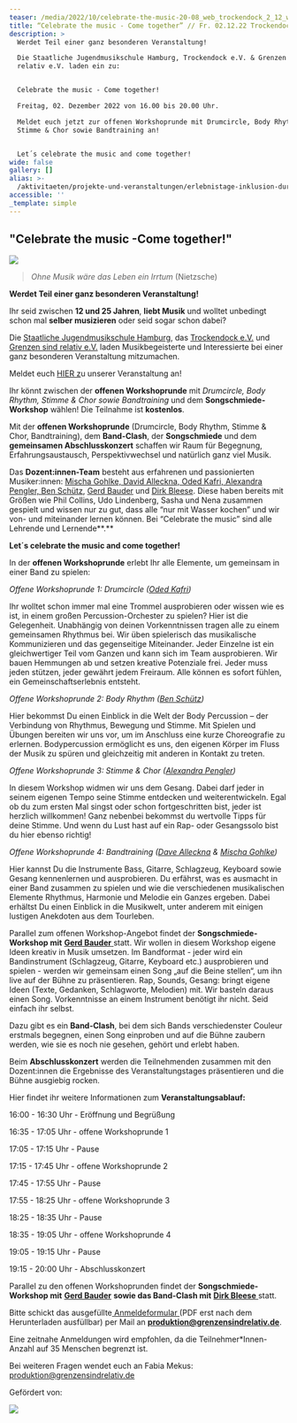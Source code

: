 ```yaml
---
teaser: /media/2022/10/celebrate-the-music-20-08_web_trockendock_2_12_web-final.png
title: “Celebrate the music - Come together” // Fr. 02.12.22 Trockendock e.V.
description: >
  Werdet Teil einer ganz besonderen Veranstaltung!

  Die Staatliche Jugendmusikschule Hamburg, Trockendock e.V. & Grenzen sind
  relativ e.V. laden ein zu:  


  Celebrate the music - Come together!

  Freitag, 02. Dezember 2022 von 16.00 bis 20.00 Uhr. 

  Meldet euch jetzt zur offenen Workshoprunde mit Drumcircle, Body Rhythm,
  Stimme & Chor sowie Bandtraining an! 


  Let´s celebrate the music and come together!
wide: false
gallery: []
alias: >-
  /aktivitaeten/projekte-und-veranstaltungen/erlebnistage-inklusion-durch-musik/celebrate-the-music-come-together-sa.02.12.22-trockendock-e.v
accessible: ''
_template: simple
---
```


## "Celebrate the music -Come together!"

![](/media/2022/10/celebrate-the-music-20-08_web_trockendock_2_12_web-final.png)

> _Ohne Musik wäre das Leben ein Irrtum_ (Nietzsche)

**Werdet Teil einer ganz besonderen Veranstaltung!**

Ihr seid zwischen **12 und 25 Jahren**, **liebt Musik** und wolltet unbedingt schon mal **selber musizieren** oder seid sogar schon dabei?

Die [Staatliche Jugendmusikschule Hamburg](http://www.hamburg.de/jugendmusikschule), das [Trockendock e.V.](http://www.trockendock-hamburg.de/) und [Grenzen sind relativ e.V.](http://www.grenzensindrelativ.de) laden Musikbegeisterte und Interessierte bei einer ganz besonderen Veranstaltung mitzumachen.

Meldet euch [HIER z](https://bit.ly/3tts5E8)u unserer Veranstaltung an!

Ihr könnt zwischen der **offenen Workshoprunde** mit _Drumcircle, Body Rhythm, Stimme & Chor sowie Bandtraining_ und dem **Songschmiede-Workshop** wählen! Die Teilnahme ist **kostenlos**.

Mit der **offenen Workshoprunde** (Drumcircle, Body Rhythm, Stimme & Chor, Bandtraining), dem **Band-Clash**, der **Songschmiede** und dem **gemeinsamen Abschlusskonzert** schaffen wir Raum für Begegnung, Erfahrungsaustausch, Perspektivwechsel und natürlich ganz viel Musik.

Das **Dozent:innen-Team** besteht aus erfahrenen und passionierten Musiker:innen: [Mischa Gohlke, David Alleckna, Oded Kafri, Alexandra Pengler, Ben Schütz](https://www.grenzensindrelativ.de/aktivitaeten/projekte-und-veranstaltungen/celebrate-the-music/dozenten-team-workshops), [Gerd Bauder](https://www.jamliner.net/author/gerbau/) und [Dirk Bleese](https://www.dirkbleese.de/bio/). Diese haben bereits mit Größen wie Phil Collins, Udo Lindenberg, Sasha und Nena zusammen gespielt und wissen nur zu gut, dass alle “nur mit Wasser kochen” und wir von- und miteinander lernen können. Bei “Celebrate the music” sind alle Lehrende und Lernende**.**

**Let´s celebrate the music and come together!**

In der **offenen Workshoprunde** erlebt Ihr alle Elemente, um gemeinsam in einer Band zu spielen:

_Offene Workshoprunde 1: Drumcircle (_[_Oded Kafri_](https://www.grenzensindrelativ.de/aktivitaeten/projekte-und-veranstaltungen/celebrate-the-music/dozenten-team-workshops)_)_

Ihr wolltet schon immer mal eine Trommel ausprobieren oder wissen wie es ist, in einem großen Percussion-Orchester zu spielen? Hier ist die Gelegenheit. Unabhängig von deinen Vorkenntnissen tragen alle zu einem gemeinsamen Rhythmus bei. Wir üben spielerisch das musikalische Kommunizieren und das gegenseitige Miteinander. Jeder Einzelne ist ein gleichwertiger Teil vom Ganzen und kann sich im Team ausprobieren. Wir bauen Hemmungen ab und setzen kreative Potenziale frei. Jeder muss jeden stützen, jeder gewährt jedem Freiraum. Alle können es sofort fühlen, ein Gemeinschaftserlebnis entsteht.

_Offene Workshoprunde 2: Body Rhythm (_[_Ben Schütz_](https://www.grenzensindrelativ.de/aktivitaeten/projekte-und-veranstaltungen/celebrate-the-music/dozenten-team-workshops)_)_

Hier bekommst Du einen Einblick in die Welt der Body Percussion – der Verbindung von Rhythmus, Bewegung und Stimme. Mit Spielen und Übungen bereiten wir uns vor, um im Anschluss eine kurze Choreografie zu erlernen. Bodypercussion ermöglicht es uns, den eigenen Körper im Fluss der Musik zu spüren und gleichzeitig mit anderen in Kontakt zu treten.

_Offene Workshoprunde 3: Stimme & Chor (_[_Alexandra Pengler_](https://www.grenzensindrelativ.de/aktivitaeten/projekte-und-veranstaltungen/celebrate-the-music/dozenten-team-workshops)_)_

In diesem Workshop widmen wir uns dem Gesang. Dabei darf jeder in seinem eigenen Tempo seine Stimme entdecken und weiterentwickeln. Egal ob du zum ersten Mal singst oder schon fortgeschritten bist, jeder ist herzlich willkommen! Ganz nebenbei bekommst du wertvolle Tipps für deine Stimme. Und wenn du Lust hast auf ein Rap- oder Gesangssolo bist du hier ebenso richtig!

_Offene Workshoprunde 4: Bandtraining (_[_Dave Alleckna_](https://www.grenzensindrelativ.de/aktivitaeten/projekte-und-veranstaltungen/celebrate-the-music/dozenten-team-workshops) _&_ [_Mischa Gohlke_](https://www.grenzensindrelativ.de/aktivitaeten/projekte-und-veranstaltungen/celebrate-the-music/dozenten-team-workshops)_)_

Hier kannst Du die Instrumente Bass, Gitarre, Schlagzeug, Keyboard sowie Gesang kennenlernen und ausprobieren. Du erfährst, was es ausmacht in einer Band zusammen zu spielen und wie die verschiedenen musikalischen Elemente Rhythmus, Harmonie und Melodie ein Ganzes ergeben. Dabei erhältst Du einen Einblick in die Musikwelt, unter anderem mit einigen lustigen Anekdoten aus dem Tourleben.

Parallel zum offenen Workshop-Angebot findet der **Songschmiede-Workshop mit** [**Gerd Bauder** ](https://www.jamliner.net/author/gerbau/)statt. Wir wollen in diesem Workshop eigene Ideen kreativ in Musik umsetzen. Im Bandformat - jeder wird ein Bandinstrument (Schlagzeug, Gitarre, Keyboard etc.) ausprobieren und spielen -  werden wir gemeinsam einen Song „auf die Beine stellen“, um ihn live auf der Bühne zu präsentieren. Rap, Sounds, Gesang: bringt eigene Ideen (Texte, Gedanken, Schlagworte, Melodien) mit. Wir basteln daraus einen Song. Vorkenntnisse an einem Instrument benötigt ihr nicht. Seid einfach ihr selbst.

Dazu gibt es ein **Band-Clash**, bei dem sich Bands verschiedenster Couleur erstmals begegnen, einen Song einproben und auf die Bühne zaubern werden, wie sie es noch nie gesehen, gehört und erlebt haben.

Beim **Abschlusskonzert** werden die Teilnehmenden zusammen mit den Dozent:innen die Ergebnisse des Veranstaltungstages präsentieren und die Bühne ausgiebig rocken.

Hier findet ihr weitere Informationen zum **Veranstaltungsablauf:**

16:00 - 16:30 Uhr - Eröffnung und Begrüßung

16:35 - 17:05 Uhr - offene Workshoprunde 1

17:05 - 17:15 Uhr - Pause

17:15 - 17:45 Uhr - offene Workshoprunde 2

17:45 - 17:55 Uhr - Pause

17:55 - 18:25 Uhr - offene Workshoprunde 3

18:25 - 18:35 Uhr - Pause

18:35 - 19:05 Uhr - offene Workshoprunde 4

19:05 - 19:15 Uhr - Pause

19:15 - 20:00 Uhr - Abschlusskonzert

Parallel zu den offenen Workshoprunden findet der **Songschmiede-Workshop mit** [**Gerd Bauder**](https://www.jamliner.net/author/gerbau/) **sowie das Band-Clash mit** [**Dirk Bleese** ](www.dirkbleese.de/bio/)statt.

Bitte schickt das ausgefüllte[ ]()[Anmeldeformular ](https://bit.ly/3tts5E8)(PDF erst nach dem Herunterladen ausfüllbar) per Mail an **produktion@grenzensindrelativ.de**.

Eine zeitnahe Anmeldungen wird empfohlen, da die Teilnehmer*Innen-Anzahl auf 35 Menschen begrenzt ist.

Bei weiteren Fragen wendet euch an Fabia Mekus: produktion@grenzensindrelativ.de

Gefördert von:

![](/media/2022/11/2022-11-02-12-02-14-676-removebg-preview.png)
